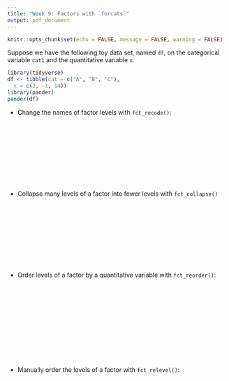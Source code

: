 ```yaml
---
title: "Week 9: Factors with `forcats`"
output: pdf_document
---
```


```r
knitr::opts_chunk$set(echo = FALSE, message = FALSE, warning = FALSE)
```

Suppose we have the following toy data set, named `df`, on the categorical variable `cat1` and the quantitative variable `x`. 

```r
library(tidyverse)
df <- tibble(cat = c("A", "B", "C"),
  x = c(2, -1, 14))
library(pander)
pander(df)
```

* Change the names of factor levels with `fct_recode()`:

&nbsp;

&nbsp;

&nbsp;

&nbsp;

&nbsp;

* Collapse many levels of a factor into fewer levels with `fct_collapse()`

&nbsp;

&nbsp;

&nbsp;

&nbsp;

&nbsp;

* Order levels of a factor by a quantitative variable with `fct_reorder()`:

&nbsp;

&nbsp;

&nbsp;

&nbsp;

&nbsp;

&nbsp;

* Manually order the levels of a factor with `fct_relevel()`:

&nbsp;

&nbsp;

&nbsp;

&nbsp;

&nbsp;



